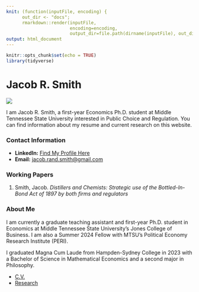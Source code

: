 ```yaml
---
knit: (function(inputFile, encoding) {
      out_dir <- "docs";
      rmarkdown::render(inputFile,
                        encoding=encoding,
                        output_dir=file.path(dirname(inputFile), out_dir))})
output: html_document
---
```


```r
knitr::opts_chunk$set(echo = TRUE)
library(tidyverse)
```

# Jacob R. Smith

![](images/H-SC 2nd half Ceremony-254.jpg)

I am Jacob R. Smith, a first-year Economics Ph.D. student at Middle Tennessee State University interested in Public Choice and Regulation. You can find information about my resume and current research on this website.

### Contact Information

-   **LinkedIn:** [Find My Profile Here](https://www.linkedin.com/in/jacobsmithr)
-   **Email:** [jacob.rand.smith\@gmail.com](mailto:jacob.rand.smith@gmail.com)

### Working Papers

1.  Smith, Jacob. *Distillers and Chemists: Strategic use of the Bottled-In-Bond Act of 1897 by both firms and regulators*

### About Me

I am currently a graduate teaching assistant and first-year Ph.D. student in Economics at Middle Tennessee State University's Jones College of Business. I am also a Summer 2024 Fellow with MTSU's Political Economy Research Institute (PERI).

I graduated Magna Cum Laude from Hampden-Sydney College in 2023 with a Bachelor of Science in Mathematical Economics and a second major in Philosophy.

-   [C.V.](cv.html)
-   [Research](research.html)
